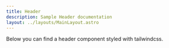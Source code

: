 ```yaml
---
title: Header
description: Sample Header documentation
layout: ../layouts/MainLayout.astro
---
```



<Description>
  Below you can find a header component styled with tailwindcss.
</Description>

<Preview component={Header} name="Header Desktop" />
<Preview
  component={Header}
  wrapperClasses="w-6/12"
  variant="mobile"
  name="Header Mobile"
/>
